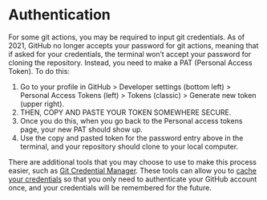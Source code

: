 # Authentication {.sec-starting}

For some git actions, you may be required to input git credentials. As of 2021, GitHub no longer accepts your password for git actions, meaning that if asked for your credentials, the terminal won’t accept your password for cloning the repository. Instead, you need to make a PAT (Personal Access Token). To do this:

1. Go to your profile in GitHub > Developer settings (bottom left) > Personal Access Tokens (left) > Tokens (classic) > Generate new token (upper right). 
2. THEN, COPY AND PASTE YOUR TOKEN SOMEWHERE SECURE. 
3. Once you do this, when you go back to the Personal access tokens page, your new PAT should show up. 
4. Use the copy and pasted token for the password entry above in the terminal, and your repository should clone to your local computer.

There are additional tools that you may choose to use to make this process easier, such as [Git Credential Manager](https://github.com/git-ecosystem/git-credential-manager/blob/main/README.md). These tools can allow you to [cache your credentials](https://docs.github.com/en/get-started/getting-started-with-git/caching-your-github-credentials-in-git) so that you only need to authenticate your GitHub account once, and your credentials will be remembered for the future. 

